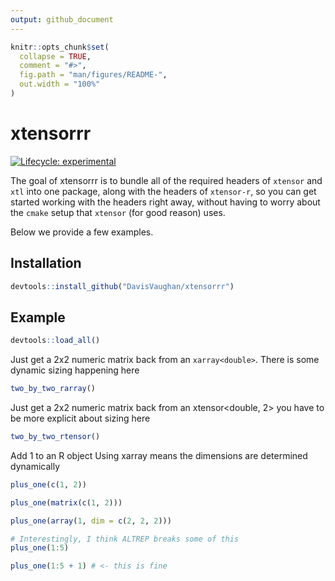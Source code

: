 ```yaml
---
output: github_document
---
```


<!-- README.md is generated from README.Rmd. Please edit that file -->

```r
knitr::opts_chunk$set(
  collapse = TRUE,
  comment = "#>",
  fig.path = "man/figures/README-",
  out.width = "100%"
)
```
# xtensorrr

[![Lifecycle: experimental](https://img.shields.io/badge/lifecycle-experimental-orange.svg)](https://www.tidyverse.org/lifecycle/#experimental)

The goal of xtensorrr is to bundle all of the required headers of `xtensor`
and `xtl` into one package, along with the headers of `xtensor-r`, so you
can get started working with the headers right away, without having to 
worry about the `cmake` setup that `xtensor` (for good reason) uses.

Below we provide a few examples.

## Installation

``` r
devtools::install_github("DavisVaughan/xtensorrr")
```

## Example

```r
devtools::load_all()
```

Just get a 2x2 numeric matrix back
from an `xarray<double>`. There is some
dynamic sizing happening here

```r
two_by_two_rarray()
```

Just get a 2x2 numeric matrix back
from an xtensor<double, 2>
you have to be more explicit about
sizing here

```r
two_by_two_rtensor()
```

Add 1 to an R object
Using xarray means the dimensions are
determined dynamically

```r
plus_one(c(1, 2))

plus_one(matrix(c(1, 2)))

plus_one(array(1, dim = c(2, 2, 2)))
```

```r
# Interestingly, I think ALTREP breaks some of this
plus_one(1:5)

plus_one(1:5 + 1) # <- this is fine
```

